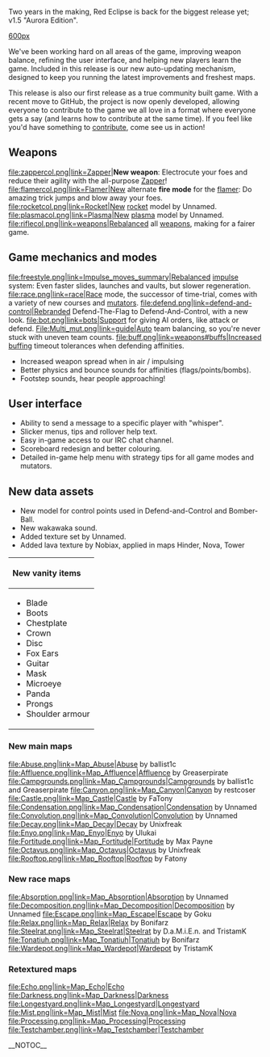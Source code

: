 
Two years in the making, Red Eclipse is back for the biggest release yet; v1.5 "Aurora Edition".

[[file:Re150.jpg|600px]]

We've been working hard on all areas of the game, improving weapon balance, refining the user interface, and helping new players learn the game. Included in this release is our new auto-updating mechanism, designed to keep you running the latest improvements and freshest maps.

This release is also our first release as a true community built game. With a recent move to GitHub, the project is now openly developed, allowing everyone to contribute to the game we all love in a format where everyone gets a say (and learns how to contribute at the same time). If you feel like you'd have something to [[How to contribute|contribute]], come see us in action!

==Weapons==
<gallery>
file:zappercol.png|link=Zapper|'''New weapon''': Electrocute your foes and reduce their agility with the all-purpose [[Weapons#Zapper|Zapper]]!
file:flamercol.png|link=Flamer|New alternate '''fire mode''' for the [[weapons#Flamer|flamer]]: Do amazing trick jumps and blow away your foes.
file:rocketcol.png|link=Rocket|New [[Weapons#Rocket|rocket]] model by Unnamed.
file:plasmacol.png|link=Plasma|New [[Weapons#Plasma|plasma]] model by Unnamed.
file:riflecol.png|link=weapons|Rebalanced all [[weapons]], making for a fairer game.
</gallery>

==Game mechanics and modes==
<gallery>
file:freestyle.png|link=Impulse_moves_summary|Rebalanced [[Impulse_moves_summary|impulse]] system: Even faster slides, launches and vaults, but slower regeneration.
file:race.png|link=race|[[Race]] mode, the successor of time-trial, comes with a variety of new courses and [[race|mutators]].
file:defend.png|link=defend-and-control|Rebranded Defend-The-Flag to Defend-And-Control, with a new look.
file:bot.png|link=bots|Support for giving AI orders, like attack or defend.
File:Multi_mut.png|link=guide|Auto team balancing, so you're never stuck with uneven team counts.
file:buff.png|link=weapons#buffs|Increased [[weapons#buffs|buffing]] timeout tolerances when defending affinities.
</gallery>
* Increased weapon spread when in air / impulsing
* Better physics and bounce sounds for affinities (flags/points/bombs).
* Footstep sounds, hear people approaching!

==User interface==
* Ability to send a message to a specific player with "whisper".
* Slicker menus, tips and rollover help text.
* Easy in-game access to our IRC chat channel.
* Scoreboard redesign and better colouring.
* Detailed in-game help menu with strategy tips for all game modes and mutators.

==New data assets==

* New model for control points used in Defend-and-Control and Bomber-Ball.
* New wakawaka sound.
* Added texture set by Unnamed.
* Added lava texture by Nobiax, applied in maps Hinder, Nova, Tower

{| class="collapsible collapsed"
!style="text-align:left;"|New vanity items
|-
|
* Blade
* Boots
* Chestplate
* Crown
* Disc
* Fox Ears
* Guitar
* Mask
* Microeye
* Panda
* Prongs
* Shoulder armour
|}

===New main maps===

<gallery>
file:Abuse.png|link=Map_Abuse|[[Map_Abuse|Abuse]] by ballist1c
file:Affluence.png|link=Map_Affluence|[[Map_Affluence|Affluence]] by Greaserpirate
file:Campgrounds.png|link=Map_Campgrounds|[[Map_Campgrounds|Campgrounds]] by ballist1c and Greaserpirate
file:Canyon.png|link=Map_Canyon|[[Map_Canyon|Canyon]] by restcoser
file:Castle.png|link=Map_Castle|[[Map_Castle|Castle]] by FaTony
file:Condensation.png|link=Map_Condensation|[[Map_Condensation|Condensation]] by Unnamed
file:Convolution.png|link=Map_Convolution|[[Map_Convolution|Convolution]] by Unnamed
file:Decay.png|link=Map_Decay|[[Map_Decay|Decay]] by Unixfreak
file:Enyo.png|link=Map_Enyo|[[Map_Enyo|Enyo]] by Ulukai
file:Fortitude.png|link=Map_Fortitude|[[Map_Fortitude|Fortitude]] by Max Payne
file:Octavus.png|link=Map_Octavus|[[Map_Octavus|Octavus]] by Unixfreak
file:Rooftop.png|link=Map_Rooftop|[[Map_Rooftop|Rooftop]] by Fatony
</gallery>

===New race maps===
<gallery>
file:Absorption.png|link=Map_Absorption|[[Map_Absorption|Absorption]] by Unnamed
file:Decomposition.png|link=Map_Decomposition|[[Map_Decomposition|Decomposition]] by Unnamed
file:Escape.png|link=Map_Escape|[[Map_Escape|Escape]] by Goku
file:Relax.png|link=Map_Relax|[[Map_Relax|Relax]] by Bonifarz
file:Steelrat.png|link=Map_Steelrat|[[Map_Steelrat|Steelrat]] by D.a.M.i.E.n. and TristamK
file:Tonatiuh.png|link=Map_Tonatiuh|[[Map_Tonatiuh|Tonatiuh]] by Bonifarz
file:Wardepot.png|link=Map_Wardepot|[[Map_Wardepot|Wardepot]] by TristamK
</gallery>

===Retextured maps===
<gallery>
file:Echo.png|link=Map_Echo|[[Map_Echo|Echo]]
file:Darkness.png|link=Map_Darkness|[[Map_Darkness|Darkness]]
file:Longestyard.png|link=Map_Longestyard|[[Map_Longestyard|Longestyard]]
file:Mist.png|link=Map_Mist|[[Map_Mist|Mist]]
file:Nova.png|link=Map_Nova|[[Map_Nova|Nova]]
file:Processing.png|link=Map_Processing|[[Map_Processing|Processing]]
file:Testchamber.png|link=Map_Testchamber|[[Map_Testchamber|Testchamber]]
</gallery>

__NOTOC__